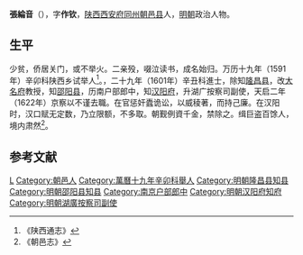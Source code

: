 '''張綸音'''（{{bd|？||？|catIdx=}}），字'''作钦'''，[[陕西|陕西]][[西安府|西安府]][[同州|同州]][[朝邑县|朝邑县]]人，[[明朝|明朝]]政治人物。

== 生平 ==
少贫，侨居关门，或不举火。二亲殁，啜泣读书，成名始归。万历十九年（1591年）辛卯科陕西乡试举人<ref>《陕西通志》</ref>。，二十九年（1601年）辛丑科進士，除知[[隆昌县|隆昌县]]，改[[大名府|大名府]]教授，知[[邵阳县|邵阳县]]，历南户部郎中，知[[汉阳府|汉阳府]]，升湖广按察司副使，天启二年（1622年）京察以不谨去職。在官惩奸蠹诡讼，以威稜著，而持己廉。在汉阳时，汉口赋无定数，乃立限额，不多取。朝觐例資千金，禁除之。缉巨盗百馀人，境内肃然<ref>《朝邑志》</ref>。

==参考文献==
{{reflist}}

{{萬曆二十九年辛丑科殿試金榜}}

{{Authority control}}

{{DEFAULTSORT:}}
[[Category:张姓|L]]
[[Category:朝邑人|Category:朝邑人]]
[[Category:萬曆十九年辛卯科舉人|Category:萬曆十九年辛卯科舉人]]
[[Category:明朝隆昌县知县|Category:明朝隆昌县知县]]
[[Category:明朝邵阳县知县|Category:明朝邵阳县知县]]
[[Category:南京户部郎中|Category:南京户部郎中]]
[[Category:明朝汉阳府知府|Category:明朝汉阳府知府]]
[[Category:明朝湖廣按察司副使|Category:明朝湖廣按察司副使]]